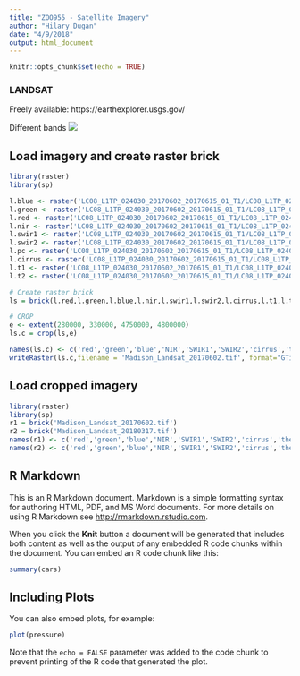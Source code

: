 ```yaml
---
title: "ZOO955 - Satellite Imagery"
author: "Hilary Dugan"
date: "4/9/2018"
output: html_document
---
```


```r
knitr::opts_chunk$set(echo = TRUE)
```

### LANDSAT 
Freely available: https://earthexplorer.usgs.gov/

Different bands
![](Figures/Landsat.png)

## Load imagery and create raster brick 
``` r
library(raster)
library(sp)

l.blue <- raster('LC08_L1TP_024030_20170602_20170615_01_T1/LC08_L1TP_024030_20170602_20170615_01_T1_B2.TIF')
l.green <- raster('LC08_L1TP_024030_20170602_20170615_01_T1/LC08_L1TP_024030_20170602_20170615_01_T1_B3.TIF')
l.red <- raster('LC08_L1TP_024030_20170602_20170615_01_T1/LC08_L1TP_024030_20170602_20170615_01_T1_B4.TIF')
l.nir <- raster('LC08_L1TP_024030_20170602_20170615_01_T1/LC08_L1TP_024030_20170602_20170615_01_T1_B5.TIF')
l.swir1 <- raster('LC08_L1TP_024030_20170602_20170615_01_T1/LC08_L1TP_024030_20170602_20170615_01_T1_B6.TIF')
l.swir2 <- raster('LC08_L1TP_024030_20170602_20170615_01_T1/LC08_L1TP_024030_20170602_20170615_01_T1_B7.TIF')
l.pc <- raster('LC08_L1TP_024030_20170602_20170615_01_T1/LC08_L1TP_024030_20170602_20170615_01_T1_B8.TIF')
l.cirrus <- raster('LC08_L1TP_024030_20170602_20170615_01_T1/LC08_L1TP_024030_20170602_20170615_01_T1_B9.TIF')
l.t1 <- raster('LC08_L1TP_024030_20170602_20170615_01_T1/LC08_L1TP_024030_20170602_20170615_01_T1_B10.TIF')
l.t2 <- raster('LC08_L1TP_024030_20170602_20170615_01_T1/LC08_L1TP_024030_20170602_20170615_01_T1_B11.TIF')

# Create raster brick
ls = brick(l.red,l.green,l.blue,l.nir,l.swir1,l.swir2,l.cirrus,l.t1,l.t2)

# CROP
e <- extent(280000, 330000, 4750000, 4800000)
ls.c = crop(ls,e)

names(ls.c) <- c('red','green','blue','NIR','SWIR1','SWIR2','cirrus','thermal1','thermal2')
writeRaster(ls.c,filename = 'Madison_Landsat_20170602.tif', format="GTiff", overwrite=TRUE)
```

## Load cropped imagery 
```r
library(raster)
library(sp)
r1 = brick('Madison_Landsat_20170602.tif')
r2 = brick('Madison_Landsat_20180317.tif')
names(r1) <- c('red','green','blue','NIR','SWIR1','SWIR2','cirrus','thermal1','thermal2')
names(r2) <- c('red','green','blue','NIR','SWIR1','SWIR2','cirrus','thermal1','thermal2')
```

## R Markdown

This is an R Markdown document. Markdown is a simple formatting syntax for authoring HTML, PDF, and MS Word documents. For more details on using R Markdown see <http://rmarkdown.rstudio.com>.

When you click the **Knit** button a document will be generated that includes both content as well as the output of any embedded R code chunks within the document. You can embed an R code chunk like this:

```r
summary(cars)
```

## Including Plots

You can also embed plots, for example:

```r
plot(pressure)
```

Note that the `echo = FALSE` parameter was added to the code chunk to prevent printing of the R code that generated the plot.
